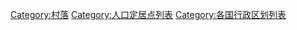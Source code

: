 [[Category:村落|Category:村落]]
[[Category:人口定居点列表|Category:人口定居点列表]]
[[Category:各国行政区划列表|Category:各国行政区划列表]]